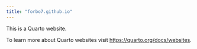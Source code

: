 ```yaml
---
title: "forbo7.github.io"
---
```


This is a Quarto website.

To learn more about Quarto websites visit <https://quarto.org/docs/websites>.
